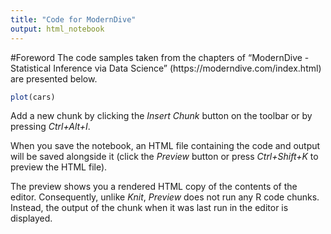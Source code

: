```yaml
---
title: "Code for ModernDive"
output: html_notebook
---
```

#Foreword
The code samples taken from the chapters of "ModernDive - Statistical Inference via Data Science" (https://moderndive.com/index.html) are presented below.

```r
plot(cars)
```

Add a new chunk by clicking the *Insert Chunk* button on the toolbar or by pressing *Ctrl+Alt+I*.

When you save the notebook, an HTML file containing the code and output will be saved alongside it (click the *Preview* button or press *Ctrl+Shift+K* to preview the HTML file).

The preview shows you a rendered HTML copy of the contents of the editor. Consequently, unlike *Knit*, *Preview* does not run any R code chunks. Instead, the output of the chunk when it was last run in the editor is displayed.
